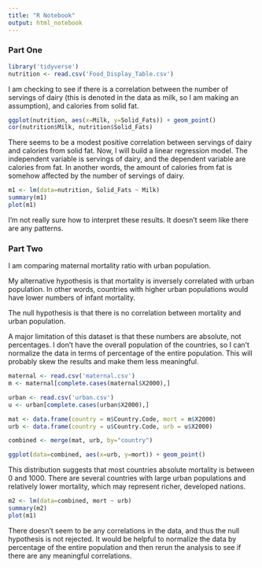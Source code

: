 ```yaml
---
title: "R Notebook"
output: html_notebook
---
```


### Part One

```r
library('tidyverse')
nutrition <- read.csv('Food_Display_Table.csv')
```

I am checking to see if there is a correlation between the number of servings of dairy (this is denoted in the data as milk, so I am making an assumption), and calories from solid fat.

```r
ggplot(nutrition, aes(x=Milk, y=Solid_Fats)) + geom_point()
cor(nutrition$Milk, nutrition$Solid_Fats)
```

There seems to be a modest positive correlation between servings of dairy and calories from solid fat. Now, I will build a linear regression model. The independent variable is servings of dairy, and the dependent variable are calories from fat. In another words, the amount of calories from fat is somehow affected by the number of servings of dairy.

```r
m1 <- lm(data=nutrition, Solid_Fats ~ Milk)
summary(m1)
plot(m1)
```
I'm not really sure how to interpret these results. It doesn't seem like there are any patterns.

### Part Two

I am comparing maternal mortality ratio with urban population.

My alternative hypothesis is that mortality is inversely correlated with urban population. In other words, countries with higher urban populations would have lower numbers of infant mortality.

The null hypothesis is that there is no correlation between mortality and urban population.

A major limitation of this dataset is that these numbers are absolute, not percentages. I don't have the overall population of the countries, so I can't normalize the data in terms of percentage of the entire population. This will probably skew the results and make them less meaningful.

```r
maternal <- read.csv('maternal.csv')
m <- maternal[complete.cases(maternal$X2000),]

urban <- read.csv('urban.csv')
u <- urban[complete.cases(urban$X2000),]

mat <- data.frame(country = m$Country.Code, mort = m$X2000)
urb <- data.frame(country = u$Country.Code, urb = u$X2000)

combined <- merge(mat, urb, by="country")

ggplot(data=combined, aes(x=urb, y=mort)) + geom_point()
```
This distribution suggests that most countries absolute mortality is between 0 and 1000. There are several countries with large urban populations and relatively lower mortality, which may represent richer, developed nations.


```r
m2 <- lm(data=combined, mort ~ urb)
summary(m2)
plot(m1)
```
There doesn't seem to be any correlations in the data, and thus the null hypothesis is not rejected. It would be helpful to normalize the data by percentage of the entire population and then rerun the analysis to see if there are any meaningful correlations.